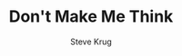 ---
title: Don't Make Me Think
author: Steve Krug
publishedAt: 
description: 
hero: '/images/books/dont-make-me-think.webp'
externalLink: 'https://www.amazon.de/Dont-Make-Me-Think-Usability/dp/0321965515/'
layout: '@/layouts/BookLayout.astro'
---